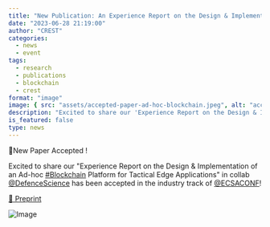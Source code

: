 ```yaml
---
title: "New Publication: An Experience Report on the Design & Implementation of an Ad-hoc #Blockchain Platform for Tactical Edge Applications"
date: "2023-06-28 21:19:00"
author: "CREST"
categories:
  - news
  - event
tags:
  - research
  - publications
  - blockchain
  - crest
format: "image"
image: { src: "assets/accepted-paper-ad-hoc-blockchain.jpeg", alt: "accepted paper" }
description: "Excited to share our 'Experience Report on the Design & Implementation of an Ad-hoc Blockchain Platform for Tactical Edge Applications' in collab DefenceScience has been accepted in the industry track of ECSACONF!"
is_featured: false
type: news
---
```


🎉New Paper Accepted !

Excited to share our "Experience Report on the Design & Implementation of an Ad-hoc [#Blockchain](https://twitter.com/hashtag/Blockchain?src=hashtag_click) Platform for Tactical Edge Applications" in collab [@DefenceScience](https://twitter.com/DefenceScience) has been accepted in the industry track of [@ECSACONF](https://twitter.com/ECSACONF)!

[📰 Preprint](https://t.co/s6rLuc2C4A)

![Image](assets/accepted-paper-ad-hoc-blockchain.jpeg "Accepted Paper")